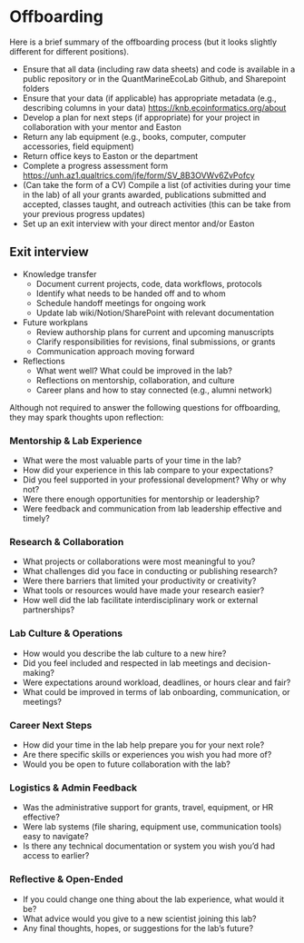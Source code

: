 # Offboarding {#offboarding}

Here is a brief summary of the offboarding process (but it looks slightly different for different positions).

-   Ensure that all data (including raw data sheets) and code is available in a public repository or in the QuantMarineEcoLab Github, and Sharepoint folders
-   Ensure that your data (if applicable) has appropriate metadata (e.g., describing columns in your data) <https://knb.ecoinformatics.org/about>
-   Develop a plan for next steps (if appropriate) for your project in collaboration with your mentor and Easton
-   Return any lab equipment (e.g., books, computer, computer accessories, field equipment)
-   Return office keys to Easton or the department
-   Complete a progress assessment form <https://unh.az1.qualtrics.com/jfe/form/SV_8B3OVWv6ZvPofcy>
-   (Can take the form of a CV) Compile a list (of activities during your time in the lab) of all your grants awarded, publications submitted and accepted, classes taught, and outreach activities (this can be take from your previous progress updates)
-   Set up an exit interview with your direct mentor and/or Easton

## Exit interview

- Knowledge transfer
   - Document current projects, code, data workflows, protocols 
   - Identify what needs to be handed off and to whom 
   - Schedule handoff meetings for ongoing work 
   - Update lab wiki/Notion/SharePoint with relevant documentation
- Future workplans
   - Review authorship plans for current and upcoming manuscripts 
   - Clarify responsibilities for revisions, final submissions, or grants 
   - Communication approach moving forward
- Reflections
   - What went well? What could be improved in the lab? 
   - Reflections on mentorship, collaboration, and culture 
   - Career plans and how to stay connected (e.g., alumni network) 

Although not required to answer the following questions for offboarding, they may spark thoughts upon reflection: 

### Mentorship & Lab Experience
- What were the most valuable parts of your time in the lab?
- How did your experience in this lab compare to your expectations?
- Did you feel supported in your professional development? Why or why not?
- Were there enough opportunities for mentorship or leadership?
- Were feedback and communication from lab leadership effective and timely?

### Research & Collaboration
- What projects or collaborations were most meaningful to you?
- What challenges did you face in conducting or publishing research?
- Were there barriers that limited your productivity or creativity?
- What tools or resources would have made your research easier?
- How well did the lab facilitate interdisciplinary work or external partnerships?

### Lab Culture & Operations
- How would you describe the lab culture to a new hire?
- Did you feel included and respected in lab meetings and decision-making?
- Were expectations around workload, deadlines, or hours clear and fair?
- What could be improved in terms of lab onboarding, communication, or meetings?

### Career Next Steps
- How did your time in the lab help prepare you for your next role?
- Are there specific skills or experiences you wish you had more of?
- Would you be open to future collaboration with the lab?

### Logistics & Admin Feedback
- Was the administrative support for grants, travel, equipment, or HR effective?
- Were lab systems (file sharing, equipment use, communication tools) easy to navigate?
- Is there any technical documentation or system you wish you’d had access to earlier?

### Reflective & Open-Ended
- If you could change one thing about the lab experience, what would it be?
- What advice would you give to a new scientist joining this lab?
- Any final thoughts, hopes, or suggestions for the lab’s future?



